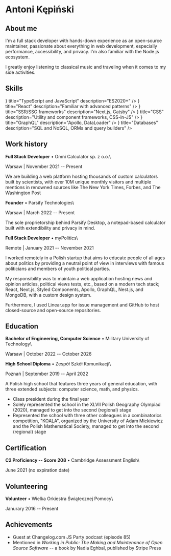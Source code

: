 


# Antoni Kępiński

## About me

I'm a full stack developer with hands-down experience as an open-source maintainer, passionate about everything in web development, especially performance, accessibility, and privacy. I'm also familiar with the Node.js ecosystem.

I greatly enjoy listening to classical music and traveling when it comes to my side activities.

## Skills

<ResponsiveGrid>
	<Item
		icon={<SiTypescript size={20}/>}
		title="TypeScript and JavaScript"
		description="ES2020+"
	/>
	<Item
		icon={<SiReact size={20}/>}
		title="React"
		description="Familiar with advanced patterns"
	/>
	<Item
		icon={<SiNextdotjs size={20}/>}
		title="SSR/SSG frameworks"
		description="Next.js, Gatsby"
	/>
	<Item
		icon={<SiCss3 size={20}/>}
		title="CSS"
		description="Utility and component frameworks, CSS-in-JS"
	/>
	<Item
		icon={<SiGraphql size={20}/>}
		title="GraphQL"
		description="Apollo, DataLoader"
	/>
	<Item
		icon={<SiPostgresql size={20}/>}
		title="Databases"
		description="SQL and NoSQL, ORMs and query builders"
	/>
</ResponsiveGrid>

## Work history

**Full Stack Developer** &bull; Omni Calculator sp. z o.o.\
<p className='font-mono text-sm'>Warsaw | November 2021 -- Present</p>

We are building a web platform hosting thousands of custom calculators built by scientists, with over 10M unique monthly visitors and multiple mentions in renowned sources like The New York Times, Forbes, and The Washington Post

**Founder** &bull; Parsify Technologies\
<p className='font-mono text-sm'>Warsaw | March 2022 -- Present</p>

The sole proprietorship behind Parsify Desktop, a notepad-based calculator built with extendibility and privacy in mind.

**Full Stack Developer** &bull; myPolitics\
<p className='font-mono text-sm'>Remote | January 2021 -- November 2021</p>

I worked remotely in a Polish startup that aims to educate people of all ages about politics by providing a neutral point of view in interviews with famous politicians and members of youth political parties.

My responsibility was to maintain a web application hosting news and opinion articles, political views tests, etc., based on a modern tech stack; React, Next.js, Styled Components, Apollo, GraphQL, Nest.js, and MongoDB, with a custom design system.

Furthermore, I used Linear.app for issue management and GitHub to host closed-source and open-source repositories.

## Education

**Bachelor of Engineering, Computer Science** &bull; Military University of Technology\
<p className='font-mono text-sm'>Warsaw | October 2022 -- October 2026</p>

**High School Diploma** &bull; Zespół Szkół Komunikacji\
<p className='font-mono text-sm'>Poznań | September 2019 -- April 2022</p>

A Polish high school that features three years of general education, with three extended subjects: computer science, math, and physics.

- Class president during the final year
- Solely represented the school in the XLVII Polish Geography Olympiad (2020), managed to get into the second (regional) stage
- Represented the school with three other colleagues in a combinatorics competition, "KOALA", organized by the University of Adam Mickiewicz and the Polish Mathematical Society, managed to get into the second (regional) stage

## Certification

**C2 Proficiency -- Score 208** &bull; Cambridge Assessment English\
<p className='font-mono text-sm'>June 2021 (no expiration date)</p>

## Volunteering

**Volunteer** &bull; Wielka Orkiestra Świątecznej Pomocy\
<p className='font-mono text-sm'>Janurary 2016 -- Present</p>

## Achievements

- Guest at Changelog.com JS Party podcast (episode 85)
- Mentioned in *Working in Public: The Making and Maintenance of Open Source Software* -- a book by Nadia Eghbal, published by Stripe Press
